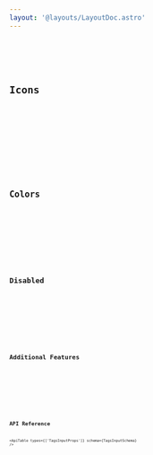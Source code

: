 ```yaml
---
layout: '@layouts/LayoutDoc.astro'
---
```




<Preview client:load>
	<Fragment slot="preview">
		<Example client:load />
	</Fragment>
	<Fragment slot="code">
		<Code code={ExampleRaw} lang="svelte" />
	</Fragment>
</Preview>

## Icons

<Preview client:load>
	<Fragment slot="preview">
		<ExampleIcons client:load />
	</Fragment>
	<Fragment slot="code">
		<Code code={ExampleIconsRaw} lang="svelte" />
	</Fragment>
</Preview>

## Colors

<Preview client:load>
	<Fragment slot="preview">
		<ExampleColors client:load />
	</Fragment>
	<Fragment slot="code">
		<Code code={ExampleColorsRaw} lang="svelte" />
	</Fragment>
</Preview>

## Disabled

<Preview client:load>
	<Fragment slot="preview">
		<ExampleDisabled client:load />
	</Fragment>
	<Fragment slot="code">
		<Code code={ExampleDisabledRaw} lang="svelte" />
	</Fragment>
</Preview>

## Additional Features

<Preview client:load>
	<Fragment slot="preview">
		<ExampleMisc client:load />
	</Fragment>
	<Fragment slot="code">
		<Code code={ExampleMiscRaw} lang="svelte" />
	</Fragment>
</Preview>

## API Reference

<ApiTable types={['TagsInputProps']} schema={TagsInputSchema} />
